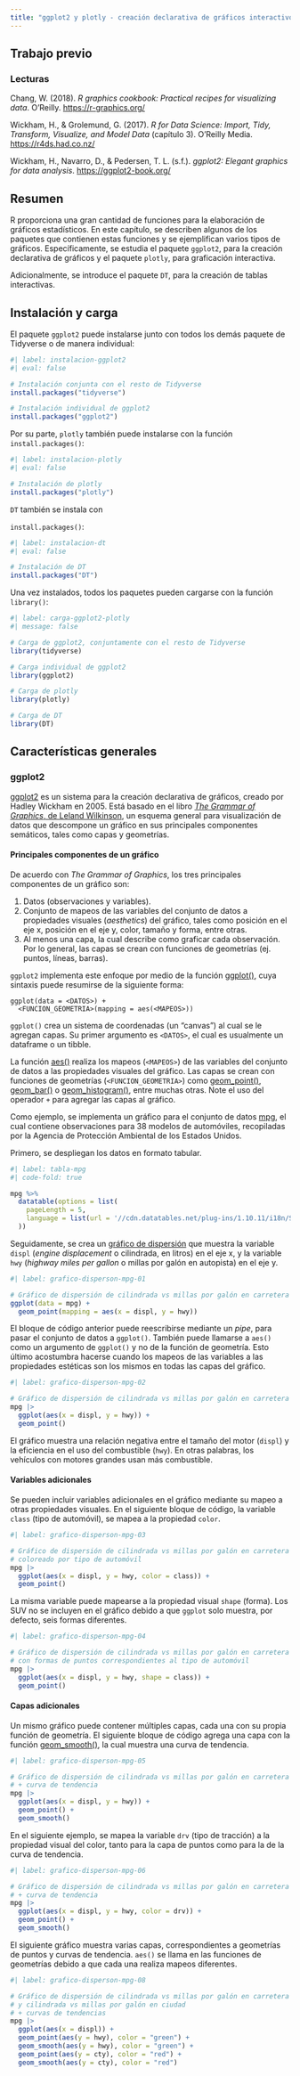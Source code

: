 ```yaml
---
title: "ggplot2 y plotly - creación declarativa de gráficos interactivos"
---
```


## Trabajo previo

### Lecturas
Chang, W. (2018). *R graphics cookbook: Practical recipes for visualizing data*. O’Reilly. [https://r-graphics.org/](https://r-graphics.org/)

Wickham, H., & Grolemund, G. (2017). *R for Data Science: Import, Tidy, Transform, Visualize, and Model Data* (capítulo 3). O’Reilly Media. [https://r4ds.had.co.nz/](https://r4ds.had.co.nz/)

Wickham, H., Navarro, D., & Pedersen, T. L. (s.f.). *ggplot2: Elegant graphics for data analysis*. [https://ggplot2-book.org/](https://ggplot2-book.org/)

## Resumen
R proporciona una gran cantidad de funciones para la elaboración de gráficos estadísticos. En este capítulo, se describen algunos de los paquetes que contienen estas funciones y se ejemplifican varios tipos de gráficos. Específicamente, se estudia el paquete `ggplot2`, para la creación declarativa de gráficos y el paquete `plotly`, para graficación interactiva.

Adicionalmente, se introduce el paquete `DT`, para la creación de tablas interactivas.

## Instalación y carga
El paquete `ggplot2` puede instalarse junto con todos los demás paquete de Tidyverse o de manera individual:

```r
#| label: instalacion-ggplot2
#| eval: false

# Instalación conjunta con el resto de Tidyverse
install.packages("tidyverse")

# Instalación individual de ggplot2
install.packages("ggplot2")
```

Por su parte, `plotly` también puede instalarse con la función `install.packages()`:

```r
#| label: instalacion-plotly
#| eval: false

# Instalación de plotly
install.packages("plotly")
```

`DT` también se instala con 

`install.packages()`:

```r
#| label: instalacion-dt
#| eval: false

# Instalación de DT
install.packages("DT")
```

Una vez instalados, todos los paquetes pueden cargarse con la función `library()`:

```r
#| label: carga-ggplot2-plotly
#| message: false

# Carga de ggplot2, conjuntamente con el resto de Tidyverse
library(tidyverse)

# Carga individual de ggplot2
library(ggplot2)

# Carga de plotly
library(plotly)

# Carga de DT
library(DT)
```

## Características generales

### ggplot2
[ggplot2](https://ggplot2.tidyverse.org/) es un sistema para la creación declarativa de gráficos, creado por Hadley Wickham en 2005. Está basado en el libro [*The Grammar of Graphics*, de Leland Wilkinson](https://www.springer.com/gp/book/9780387245447), un esquema general para visualización de datos que descompone un gráfico en sus principales componentes semáticos, tales como capas y geometrías.

#### Principales componentes de un gráfico
De acuerdo con *The Grammar of Graphics*, los tres principales componentes de un gráfico son:

1. Datos (observaciones y variables).
2. Conjunto de mapeos de las variables del conjunto de datos a propiedades visuales (*aesthetics*) del gráfico, tales como posición en el eje x, posición en el eje y, color, tamaño y forma, entre otras.
3. Al menos una capa, la cual describe como graficar cada observación. Por lo general, las capas se crean con funciones de geometrías (ej. puntos, líneas, barras).

`ggplot2` implementa este enfoque por medio de la función [ggplot()](https://ggplot2.tidyverse.org/reference/ggplot.html), cuya sintaxis puede resumirse de la siguiente forma:

```
ggplot(data = <DATOS>) + 
  <FUNCION_GEOMETRIA>(mapping = aes(<MAPEOS>))
```

`ggplot()` crea un sistema de coordenadas (un "canvas") al cual se le agregan capas. Su primer argumento es `<DATOS>`, el cual es usualmente un dataframe o un tibble. 

La función [aes()](https://ggplot2.tidyverse.org/reference/aes.html) realiza los mapeos (`<MAPEOS>`) de las variables del conjunto de datos a las propiedades visuales del gráfico. Las capas se crean con funciones de geometrías (`<FUNCION_GEOMETRIA>`) como [geom_point()](https://ggplot2.tidyverse.org/reference/geom_point.html), [geom_bar()](https://ggplot2.tidyverse.org/reference/geom_bar.html) o [geom_histogram()](https://ggplot2.tidyverse.org/reference/geom_histogram.html), entre muchas otras. Note el uso del operador `+` para agregar las capas al gráfico.

Como ejemplo, se implementa un gráfico para el conjunto de datos [mpg](https://ggplot2.tidyverse.org/reference/mpg.html), el cual contiene observaciones para 38 modelos de automóviles, recopiladas por la Agencia de Protección Ambiental de los Estados Unidos.

Primero, se despliegan los datos en formato tabular.

```r
#| label: tabla-mpg
#| code-fold: true

mpg %>%
  datatable(options = list(
    pageLength = 5,
    language = list(url = '//cdn.datatables.net/plug-ins/1.10.11/i18n/Spanish.json')
  ))
```

Seguidamente, se crea un [gráfico de dispersión](https://es.wikipedia.org/wiki/Diagrama_de_dispersi%C3%B3n) que muestra la variable `displ` (*engine displacement* o cilindrada, en litros) en el eje x, y la variable `hwy` (*highway miles per gallon* o millas por galón en autopista) en el eje y.

```r
#| label: grafico-disperson-mpg-01

# Gráfico de dispersión de cilindrada vs millas por galón en carretera
ggplot(data = mpg) + 
  geom_point(mapping = aes(x = displ, y = hwy))
```

El bloque de código anterior puede reescribirse mediante un *pipe*, para pasar el conjunto de datos a `ggplot()`. También puede llamarse a `aes()` como un argumento de `ggplot()` y no de la función de geometría. Esto último acostumbra hacerse cuando los mapeos de las variables a las propiedades estéticas son los mismos en todas las capas del gráfico.

```r
#| label: grafico-disperson-mpg-02

# Gráfico de dispersión de cilindrada vs millas por galón en carretera
mpg |>
  ggplot(aes(x = displ, y = hwy)) +
  geom_point()
```

El gráfico muestra una relación negativa entre el tamaño del motor (`displ`) y la eficiencia en el uso del combustible (`hwy`). En otras palabras, los vehículos con motores grandes usan más combustible. 

#### Variables adicionales
Se pueden incluir variables adicionales en el gráfico mediante su mapeo a otras propiedades visuales. En el siguiente bloque de código, la variable `class` (tipo de automóvil), se mapea a la propiedad `color`.

```r
#| label: grafico-disperson-mpg-03

# Gráfico de dispersión de cilindrada vs millas por galón en carretera
# coloreado por tipo de automóvil
mpg |>
  ggplot(aes(x = displ, y = hwy, color = class)) +
  geom_point()
```

La misma variable puede mapearse a la propiedad visual `shape` (forma). Los SUV no se incluyen en el gráfico debido a que `ggplot` solo muestra, por defecto, seis formas diferentes.

```r
#| label: grafico-disperson-mpg-04

# Gráfico de dispersión de cilindrada vs millas por galón en carretera
# con formas de puntos correspondientes al tipo de automóvil
mpg |>
  ggplot(aes(x = displ, y = hwy, shape = class)) +
  geom_point()
```

#### Capas adicionales
Un mismo gráfico puede contener múltiples capas, cada una con su propia función de geometría. El siguiente bloque de código agrega una capa con la función [geom_smooth()](https://ggplot2.tidyverse.org/reference/geom_smooth.html), la cual muestra una curva de tendencia.

```r
#| label: grafico-disperson-mpg-05

# Gráfico de dispersión de cilindrada vs millas por galón en carretera
# + curva de tendencia
mpg |>
  ggplot(aes(x = displ, y = hwy)) +
  geom_point() +
  geom_smooth()
```

En el siguiente ejemplo, se mapea la variable `drv` (tipo de tracción) a la propiedad visual del color, tanto para la capa de puntos como para la de la curva de tendencia.

```r
#| label: grafico-disperson-mpg-06

# Gráfico de dispersión de cilindrada vs millas por galón en carretera
# + curva de tendencia
mpg |>
  ggplot(aes(x = displ, y = hwy, color = drv)) +
  geom_point() +
  geom_smooth()
```

El siguiente gráfico muestra varias capas, correspondientes a geometrías de puntos y curvas de tendencia. `aes()` se llama en las funciones de geometrías debido a que cada una realiza mapeos diferentes.

```r
#| label: grafico-disperson-mpg-08

# Gráfico de dispersión de cilindrada vs millas por galón en carretera
# y cilindrada vs millas por galón en ciudad
# + curvas de tendencias
mpg |>
  ggplot(aes(x = displ)) +
  geom_point(aes(y = hwy), color = "green") +
  geom_smooth(aes(y = hwy), color = "green") +
  geom_point(aes(y = cty), color = "red") +
  geom_smooth(aes(y = cty), color = "red")  
```

